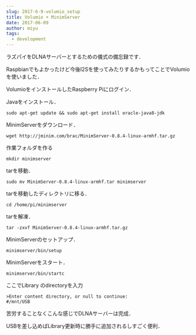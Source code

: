 ```yaml
---
slug: 2017-6-9-volumio_setup
title: Volumio + MinimServer
date: 2017-06-09
author: miyu
tags:
  - development
---
```

ラズパイをDLNAサーバーとするための儀式の備忘録です．

Raspbianでもよかったけど今後I2Sを使ってみたりするかもってことでVolumioを使いました．

VolumioをインストールしたRaspberry Piにログイン．

Javaをインストール．
```
sudo apt-get update && sudo apt-get install oracle-java8-jdk
```

MinimServerをダウンロード．
```
wget http://jminim.com/brac/MinimServer-0.8.4-linux-armhf.tar.gz
```

作業フォルダを作る
```
mkdir minimserver
```

tarを移動．
```
sudo mv MinimServer-0.8.4-linux-armhf.tar minimserver
```

tarを移動したディレクトリに移る．
```
cd /home/pi/minimserver
```

tarを解凍．
```
tar -zxvf MinimServer-0.8.4-linux-armhf.tar.gz
```

MinimServerのセットアップ．
```
minimserver/bin/setup
```

MinimServerをスタート．
```
minimserver/bin/startc
```

ここでLibrary のdirectoryを入力
```
>Enter content directory, or null to continue:
#/mnt/USB
```

苦労することなくこんな感じでDLNAサーバーは完成．

USBを差し込めばLibrary更新時に勝手に追加されるしすごく便利．